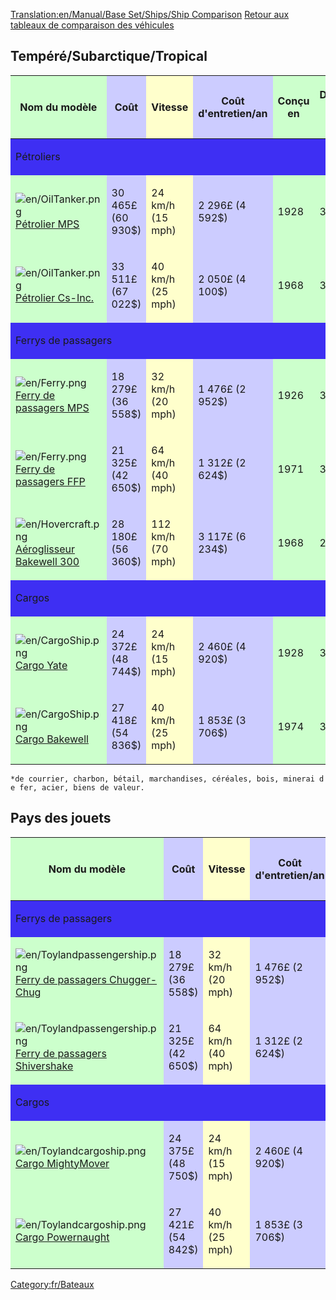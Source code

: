 [[Translation:en/Manual/Base Set/Ships/Ship Comparison]]
{{en/-right}}[[fr/Manual/Base Set/Tableaux de comparaison des véhicules|Retour aux tableaux de comparaison des véhicules]]

== Tempéré/Subarctique/Tropical ==

{|border=1 style="width=100%"
!style="background: #ccffcc" |Nom du modèle
!style="background: #ccccff" |Coût
!style="background: #ffffcc" |Vitesse
!style="background: #ccccff" |Coût d'entretien/an
!style="background: #ccffcc" |Conçu en
!style="background: #ccffcc" |Durée de vie
!style="background: #ff9999" |Capacité
|- 
!style="background: #3e2ff3" colspan="7" align="left"|Pétroliers
|-
|style="background: #ccffcc"|[[File:en/OilTanker.png]] [[fr/Manual/Base Set/Ships/Pétrolier MPS|Pétrolier MPS]]
|style="background: #ccccff"|30 465£ (60 930$)
|style="background: #ffffcc"|24 km/h (15 mph)
|style="background: #ccccff"|2 296£ (4 592$)
|style="background: #ccffcc"|1928
|style="background: #ccffcc"|30
|style="background: #ff9999"|220000 litres de pétrole
|-
|style="background: #ccffcc"|[[File:en/OilTanker.png]]  [[fr/Manual/Base Set/Ships/Pétrolier Cs-Inc.|Pétrolier Cs-Inc.]]
|style="background: #ccccff"|33 511£ (67 022$)
|style="background: #ffffcc"|40 km/h (25 mph)
|style="background: #ccccff"|2 050£ (4 100$)
|style="background: #ccffcc"|1968
|style="background: #ccffcc"|30
|style="background: #ff9999"|350000 litres de pétrole
|-
!colspan="7" style="background: #3e2ff3" align="left"|Ferrys de passagers
|-
|style="background: #ccffcc"|[[File:en/Ferry.png]]  [[fr/Manual/Base Set/Ships/Ferry de passagers MPS|Ferry de passagers MPS]]
|style="background: #ccccff"|18 279£ (36 558$)
|style="background: #ffffcc"|32 km/h (20 mph)
|style="background: #ccccff"|1 476£ (2 952$)
|style="background: #ccffcc"|1926
|style="background: #ccffcc"|30
|style="background: #ff9999"|100 passagers
|-
|style="background: #ccffcc"|[[File:en/Ferry.png]]  [[fr/Manual/Base Set/Ships/Ferry de passagers FFP|Ferry de passagers FFP]]
|style="background: #ccccff"|21 325£ (42 650$)
|style="background: #ffffcc"|64 km/h (40 mph)
|style="background: #ccccff"|1 312£ (2 624$)
|style="background: #ccffcc"|1971
|style="background: #ccffcc"|30
|style="background: #ff9999"|130 passagers
|-
|style="background: #ccffcc"|[[File:en/Hovercraft.png]]  [[fr/Manual/Base Set/Ships/Aéroglisseur Bakewell 300|Aéroglisseur Bakewell 300]]
|style="background: #ccccff"|28 180£ (56 360$)
|style="background: #ffffcc"|112 km/h (70 mph)
|style="background: #ccccff"|3 117£ (6 234$)
|style="background: #ccffcc"|1968
|style="background: #ccffcc"|25
|style="background: #ff9999"|100 passagers
|-
!colspan="7" style="background: #3e2ff3" align="left"|Cargos
|-
|style="background: #ccffcc"|[[File:en/CargoShip.png]]  [[fr/Manual/Base Set/Ships/Cargo Yate|Cargo Yate]]
|style="background: #ccccff"|24 372£ (48 744$)
|style="background: #ffffcc"|24 km/h (15 mph)
|style="background: #ccccff"|2 460£ (4 920$)
|style="background: #ccffcc"|1928
|style="background: #ccffcc"|30
|style="background: #ff9999"|160 unités*
|-
|style="background: #ccffcc"|[[File:en/CargoShip.png]]  [[fr/Manual/Base Set/Ships/Cargo Bakewell|Cargo Bakewell]]
|style="background: #ccccff"|27 418£ (54 836$)
|style="background: #ffffcc"|40 km/h (25 mph)
|style="background: #ccccff"|1 853£ (3 706$)
|style="background: #ccffcc"|1974
|style="background: #ccffcc"|30
|style="background: #ff9999"|190 unités*
|}
 *de courrier, charbon, bétail, marchandises, céréales, bois, minerai de fer, acier, biens de valeur.

== Pays des jouets ==

{|border=1 style="width=100%"
!style="background: #ccffcc" |Nom du modèle
!style="background: #ccccff" |Coût
!style="background: #ffffcc" |Vitesse
!style="background: #ccccff" |Coût d'entretien/an
!style="background: #ccffcc" |Conçu en
!style="background: #ccffcc" |Durée de vie
!style="background: #ff9999" |Capacité
|-
!colspan="7" style="background: #3e2ff3" align="left"|Ferrys de passagers
|-
|style="background: #ccffcc"|[[File:en/Toylandpassengership.png]]  [[fr/Manual/Base Set/Ships/Ferry de passagers Chugger-Chug|Ferry de passagers Chugger-Chug]]
|style="background: #ccccff"|18 279£ (36 558$)
|style="background: #ffffcc"|32 km/h (20 mph)
|style="background: #ccccff"|1 476£ (2 952$)
|style="background: #ccffcc"|1946
|style="background: #ccffcc"|30
|style="background: #ff9999"|100 passagers
|-
|style="background: #ccffcc"|[[File:en/Toylandpassengership.png]]  [[fr/Manual/Base Set/Ships/Ferry de passagers Shivershake|Ferry de passagers Shivershake]]
|style="background: #ccccff"|21 325£ (42 650$)
|style="background: #ffffcc"|64 km/h (40 mph)
|style="background: #ccccff"|1 312£ (2 624$)
|style="background: #ccffcc"|1977
|style="background: #ccffcc"|30
|style="background: #ff9999"|130 passagers
|-
!colspan="7" style="background: #3e2ff3" align="left"|Cargos
|-
|style="background: #ccffcc"|[[File:en/Toylandcargoship.png]]  [[fr/Manual/Base Set/Ships/Cargo MightyMover|Cargo MightyMover]]
|style="background: #ccccff"|24 375£ (48 750$)
|style="background: #ffffcc"|24 km/h (15 mph)
|style="background: #ccccff"|2 460£ (4 920$)
|style="background: #ccffcc"|1946
|style="background: #ccffcc"|30
|style="background: #ff9999"|160 sacs de bonbons
|-
|style="background: #ccffcc"|[[File:en/Toylandcargoship.png]]  [[fr/Manual/Base Set/Ships/Cargo Powernaught|Cargo Powernaught]]
|style="background: #ccccff"|27 421£ (54 842$)
|style="background: #ffffcc"|40 km/h (25 mph)
|style="background: #ccccff"|1 853£ (3 706$)
|style="background: #ccffcc"|1982
|style="background: #ccffcc"|30
|style="background: #ff9999"|190 sacs de bonbons
|}

[[Category:fr/Bateaux]]